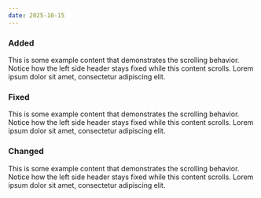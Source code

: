 ```yaml
---
date: 2025-10-15
---
```



### Added

This is some example content that demonstrates the scrolling behavior. Notice how the left side header stays fixed while this content scrolls. Lorem ipsum dolor sit amet, consectetur adipiscing elit.

### Fixed

This is some example content that demonstrates the scrolling behavior. Notice how the left side header stays fixed while this content scrolls. Lorem ipsum dolor sit amet, consectetur adipiscing elit.

### Changed

This is some example content that demonstrates the scrolling behavior. Notice how the left side header stays fixed while this content scrolls. Lorem ipsum dolor sit amet, consectetur adipiscing elit.